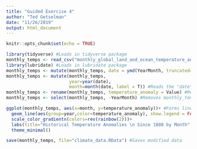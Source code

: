 ```yaml
---
title: "Guided Exercise 4"
author: "Ted Getselman"
date: "11/26/2019"
output: html_document
---
```


```r
knitr::opts_chunk$set(echo = TRUE)
```

```r
library(tidyverse) #Loads in tidyverse package
monthly_temps <- read_csv("monthly_global_land_and_ocean_temperature_anomalies.csv") #Loads in data
library(lubridate) #Loads in lubridate package
monthly_temps <- mutate(monthly_temps, date = ymd(YearMonth, truncated=1)) #Converts the YearMonth observation into a date format and stores it as the variable "date"
monthly_temps <- mutate(monthly_temps,
                        year=year(date),
                        month=month(date, label = T)) #Reads the "date" observation we just created and parses both the year and month into seperate variables called "year" and "month"
monthly_temps <- rename(monthly_temps, temperature_anomaly = Value) #Renames monthly_temps$Value as monthly_temps$temperature_anomaly
monthly_temps <- select(monthly_temps, -YearMonth) #Removes monthly_temps$YearMonth which is no longer needed becasue we have created seperate year and month variables.

ggplot(monthly_temps, aes(x=month, y=temperature_anomaly))+ #Forms lineplot
  geom_line(aes(group=year,color=temperature_anomaly), show.legend = FALSE)+
  scale_color_gradientn(colors=rev(rainbow(2)))+
  labs(title="Historical Temperature Anomalies \n Since 1880 by Month", y="Temperature Anomaly in Degrees Celius", x="")+
  theme_minimal()

save(monthly_temps, file="climate_data.RData") #Saves modified data
```